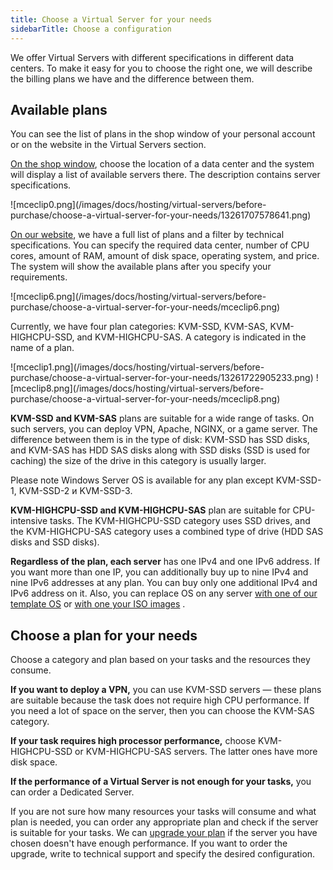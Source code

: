 ---
title: Choose a Virtual Server for your needs
sidebarTitle: Choose a configuration
---

We offer Virtual Servers with different specifications in different data centers. To make it easy for you to choose the right one, we will describe the billing plans we have and the difference between them.

## Available plans

You can see the list of plans in the shop window of your personal account or on the website in the Virtual Servers section.

[On the shop window](https://hosting.gcore.com/billmgr), choose the location of a data center and the system will display a list of available servers there. The description contains server specifications.


<Frame>![mceclip0.png](/images/docs/hosting/virtual-servers/before-purchase/choose-a-virtual-server-for-your-needs/13261707578641.png)</Frame>



[On our website](https://gcore.com/hosting/vds), we have a full list of plans and a filter by technical specifications. You can specify the required data center, number of CPU cores, amount of RAM, amount of disk space, operating system, and price. The system will show the available plans after you specify your requirements.

<Frame>![mceclip6.png](/images/docs/hosting/virtual-servers/before-purchase/choose-a-virtual-server-for-your-needs/mceclip6.png)</Frame>

Currently, we have four plan categories: KVM-SSD, KVM-SAS, KVM-HIGHCPU-SSD, and KVM-HIGHCPU-SAS. A category is indicated in the name of a plan.

<Frame>![mceclip1.png](/images/docs/hosting/virtual-servers/before-purchase/choose-a-virtual-server-for-your-needs/13261722905233.png)</Frame>

<Frame>![mceclip8.png](/images/docs/hosting/virtual-servers/before-purchase/choose-a-virtual-server-for-your-needs/mceclip8.png)</Frame>

**KVM-SSD** **and KVM-SAS** plans are suitable for a wide range of tasks. On such servers, you can deploy VPN, Apache, NGINX, or a game server. The difference between them is in the type of disk: KVM-SSD has SSD disks, and KVM-SAS has HDD SAS disks along with SSD disks (SSD is used for caching) the size of the drive in this category is usually larger.

Please note Windows Server OS is available for any plan except KVM-SSD-1, KVM-SSD-2 и KVM-SSD-3.

**KVM-HIGHCPU-SSD and KVM-HIGHCPU-SAS** plan are suitable for CPU-intensive tasks. The KVM-HIGHCPU-SSD category uses SSD drives, and the KVM-HIGHCPU-SAS category uses a combined type of drive (HDD SAS disks and SSD disks).

**Regardless of the plan, each server** has one IPv4 and one IPv6 address. If you want more than one IP, you can additionally buy up to nine IPv4 and nine IPv6 addresses at any plan. You can buy only one additional IPv4 and IPv6 address on it. Also, you can replace OS on any server [with one of our template OS](/hosting/virtual-servers/manage/operating-system/install-a-linux-os-from-a-template) or [with one your ISO images](/hosting/virtual-servers/manage/operating-system/install-a-linux-os-from-your-iso-image) .

## Choose a plan for your needs

Choose a category and plan based on your tasks and the resources they consume.

**If you want to deploy a VPN,** you can use KVM-SSD servers — these plans are suitable because the task does not require high CPU performance. If you need a lot of space on the server, then you can choose the KVM-SAS category.

**If your task requires high processor performance,** choose KVM-HIGHCPU-SSD or KVM-HIGHCPU-SAS servers. The latter ones have more disk space.

**If the performance of a Virtual Server is not enough for your tasks,** you can order a Dedicated Server.

If you are not sure how many resources your tasks will consume and what plan is needed, you can order any appropriate plan and check if the server is suitable for your tasks. We can [upgrade your plan](/hosting/virtual-servers/upgrade-your-virtual-server) if the server you have chosen doesn't have enough performance. If you want to order the upgrade, write to technical support and specify the desired configuration.